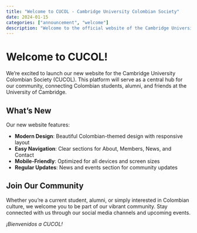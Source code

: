 ```yaml
---
title: "Welcome to CUCOL - Cambridge University Colombian Society"
date: 2024-01-15
categories: ["announcement", "welcome"]
description: "Welcome to the official website of the Cambridge University Colombian Society"
---
```


# Welcome to CUCOL!

We're excited to launch our new website for the Cambridge University Colombian Society (CUCOL). This platform will serve as a central hub for our community, connecting Colombian students, alumni, and friends at the University of Cambridge.

## What's New

Our new website features:

- **Modern Design**: Beautiful Colombian-themed design with responsive layout
- **Easy Navigation**: Clear sections for About, Members, News, and Contact
- **Mobile-Friendly**: Optimized for all devices and screen sizes
- **Regular Updates**: News and events section for community updates

## Join Our Community

Whether you're a current student, alumni, or simply interested in Colombian culture, we welcome you to be part of our vibrant community. Stay connected with us through our social media channels and upcoming events.

*¡Bienvenidos a CUCOL!*
